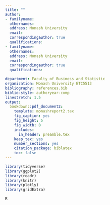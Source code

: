 ```yaml
---
title: ""
author:
- familyname: 
  othernames: 
  address: Monash University
  email: 
  correspondingauthor: true
  qualifications:  
- familyname: 
  othernames: 
  address: Monash University
  email: 
  correspondingauthor: true
  qualifications: 

department: Faculty of Business and Statistic
organization: Monash University ETC5513 
bibliography: references.bib
biblio-style: authoryear-comp
linestretch: 1.5
output:
  bookdown::pdf_document2:
    template: monashreport2.tex
    fig_caption: yes
    fig_height: 5
    fig_width: 8
    includes:
      in_header: preamble.tex
    keep_tex: yes
    number_sections: yes
    citation_package: biblatex
    toc: false
---
```

```r
library(tidyverse)
library(ggplot2)
library(readr)
library(knitr)
library(plotly)
library(gridExtra)
```

```r
R
```


